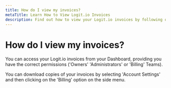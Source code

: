 ```yaml
---
title: How do I view my invoices?
metaTitle: Learn How to View Logit.io Invoices
description: Find out how to view your Logit.io invoices by following our simple and easy to follow help centre article.
---
```


# How do I view my invoices?

You can access your Logit.io invoices from your Dashboard, providing you 
have the correct permissions ('Owners' 'Administrators' or 'Billing' Teams).

You can download copies of your invoices by selecting 'Account Settings' 
and then clicking on the 'Billing' option on the side menu.